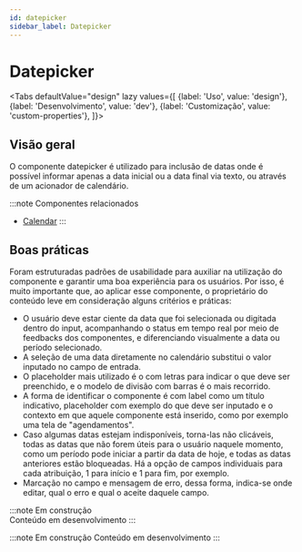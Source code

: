 ```yaml
---
id: datepicker
sidebar_label: Datepicker
---
```



# Datepicker

<Tabs
  defaultValue="design"
  lazy
  values={[
    {label: 'Uso', value: 'design'},
    {label: 'Desenvolvimento', value: 'dev'},
    {label: 'Customização', value: 'custom-properties'},
  ]}>

  <TabItem value="design">


## Visão geral

O componente datepicker é utilizado para inclusão de datas onde é possível informar apenas a data inicial ou a data final via texto, ou através de um acionador de calendário. 

:::note Componentes relacionados

- [Calendar](/docs/components/calendar)
:::

## Boas práticas

Foram estruturadas padrões de usabilidade para auxiliar na utilização do componente e garantir uma boa experiência para os usuários. Por isso, é muito importante que, ao aplicar esse componente, o proprietário do conteúdo leve em consideração alguns critérios e práticas:

- O usuário deve estar ciente da data que foi selecionada ou digitada dentro do input, acompanhando o status em tempo real por meio de feedbacks dos componentes, e diferenciando visualmente a data ou período selecionado.
- A seleção de uma data diretamente no calendário substitui o valor inputado no campo de entrada.
- O placeholder mais utilizado é o com letras para indicar o que deve ser preenchido, e o modelo de divisão com barras é o mais recorrido.
- A forma de identificar o componente é com label como um título indicativo, placeholder com exemplo do que deve ser inputado e o contexto em que aquele componente está inserido, como por exemplo uma tela de "agendamentos".
- Caso algumas datas estejam indisponíveis, torna-las não clicáveis, todas as datas que não forem úteis para o usuário naquele momento, como um período pode iniciar a partir da data de hoje, e todas as datas anteriores estão bloqueadas. Há a opção de campos individuais para cada atribuição, 1 para início e 1 para fim, por exemplo.
- Marcação no campo e mensagem de erro, dessa forma, indica-se onde editar, qual o erro e qual o aceite daquele campo.


</TabItem>

 <TabItem value="dev">

:::note Em construção  
Conteúdo em desenvolvimento
:::

</TabItem>


 <TabItem value="custom-properties">

:::note Em construção 
Conteúdo em desenvolvimento
:::

</TabItem>

</Tabs>